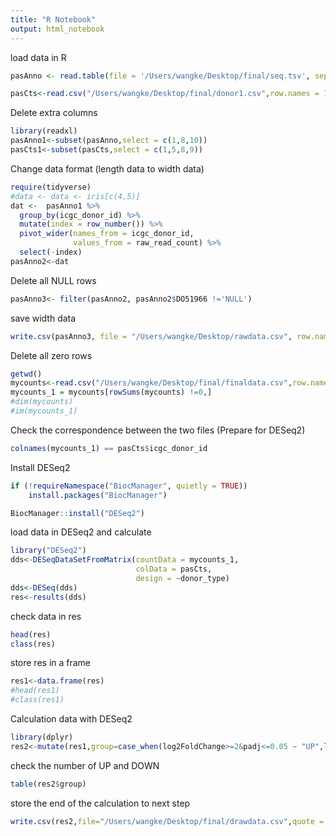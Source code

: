 ```yaml
---
title: "R Notebook"
output: html_notebook
---
```

load data in R
```r
pasAnno <- read.table(file = '/Users/wangke/Desktop/final/seq.tsv', sep = '\t', header = TRUE) 
```
```r
pasCts<-read.csv("/Users/wangke/Desktop/final/donor1.csv",row.names = 1)
```
Delete extra columns
```r
library(readxl)
pasAnno1<-subset(pasAnno,select = c(1,8,10))
pasCts1<-subset(pasCts,select = c(1,5,8,9))
```
Change data format (length data to width data)
```r
require(tidyverse)
#data <- data <- iris[c(4,5)]
dat <-  pasAnno1 %>% 
  group_by(icgc_donor_id) %>%
  mutate(index = row_number()) %>%
  pivot_wider(names_from = icgc_donor_id, 
              values_from = raw_read_count) %>%
  select(-index)
pasAnno2<-dat
```
Delete all NULL rows
```r
pasAnno3<- filter(pasAnno2, pasAnno2$DO51966 !='NULL') 
```
save width data
```r
write.csv(pasAnno3, file = "/Users/wangke/Desktop/rawdata.csv", row.names = F, quote = F, na="0")
```
Delete all zero rows
```r
getwd()
mycounts<-read.csv("/Users/wangke/Desktop/final/finaldata.csv",row.names = 1)
mycounts_1 = mycounts[rowSums(mycounts) !=0,]
#dim(mycounts)
#im(mycounts_1)
```
Check the correspondence between the two files (Prepare for DESeq2)
```r
colnames(mycounts_1) == pasCts$icgc_donor_id
```
Install DESeq2
```r
if (!requireNamespace("BiocManager", quietly = TRUE))
    install.packages("BiocManager")

BiocManager::install("DESeq2")
```
load data in DESeq2 and calculate
```r
library("DESeq2")
dds<-DESeqDataSetFromMatrix(countData = mycounts_1,
                            colData = pasCts,
                            design = ~donor_type)
dds<-DESeq(dds)
res<-results(dds)

```
check data in res
```r
head(res)
class(res)
```
store res in a frame
```r
res1<-data.frame(res)
#head(res1)
#class(res1)
```
Calculation data with DESeq2
```r
library(dplyr)
res2<-mutate(res1,group=case_when(log2FoldChange>=2&padj<=0.05 ~ "UP",log2FoldChange<=-2&padj<=0.05~"DOWN"))
```
check the number of UP and DOWN
```r
table(res2$group)
```
store the end of the calculation to next step
```r
write.csv(res2,file="/Users/wangke/Desktop/final/drawdata.csv",quote = F)
```


